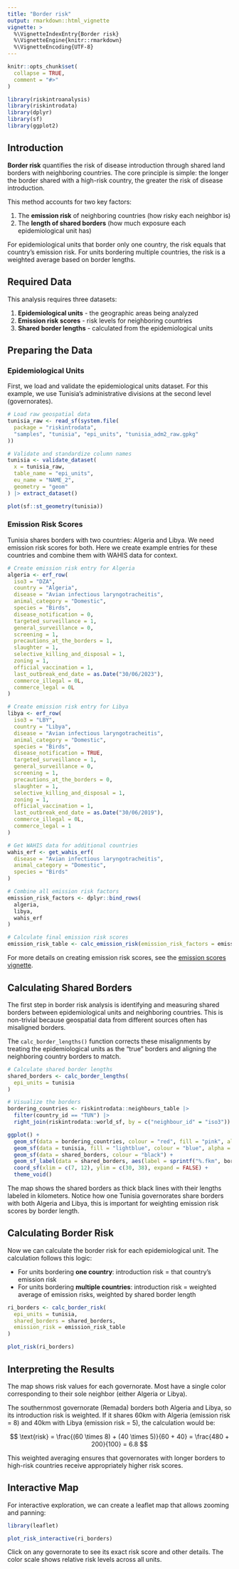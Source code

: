 ```yaml
---
title: "Border risk"
output: rmarkdown::html_vignette
vignette: >
  %\VignetteIndexEntry{Border risk}
  %\VignetteEngine{knitr::rmarkdown}
  %\VignetteEncoding{UTF-8}
---
```


```r
knitr::opts_chunk$set(
  collapse = TRUE,
  comment = "#>"
)
```

```r
library(riskintroanalysis)
library(riskintrodata)
library(dplyr)
library(sf)
library(ggplot2)
```

## Introduction

**Border risk** quantifies the risk of disease introduction through shared land borders with neighboring countries. The core principle is simple: the longer the border shared with a high-risk country, the greater the risk of disease introduction.

This method accounts for two key factors:

1. The **emission risk** of neighboring countries (how risky each neighbor is)
2. The **length of shared borders** (how much exposure each epidemiological unit has)

For epidemiological units that border only one country, the risk equals that country's emission risk. For units bordering multiple countries, the risk is a weighted average based on border lengths.

## Required Data

This analysis requires three datasets:

1. **Epidemiological units** - the geographic areas being analyzed
2. **Emission risk scores** - risk levels for neighboring countries
3. **Shared border lengths** - calculated from the epidemiological units

## Preparing the Data

### Epidemiological Units

First, we load and validate the epidemiological units dataset. For this example, we use Tunisia's administrative divisions at the second level (governorates).

```r
# Load raw geospatial data
tunisia_raw <- read_sf(system.file(
  package = "riskintrodata",
  "samples", "tunisia", "epi_units", "tunisia_adm2_raw.gpkg"
))

# Validate and standardize column names
tunisia <- validate_dataset(
  x = tunisia_raw,
  table_name = "epi_units",
  eu_name = "NAME_2",
  geometry = "geom"
) |> extract_dataset()

plot(sf::st_geometry(tunisia))
```

### Emission Risk Scores

Tunisia shares borders with two countries: Algeria and Libya. We need emission risk scores for both. Here we create example entries for these countries and combine them with WAHIS data for context.

```r
# Create emission risk entry for Algeria
algeria <- erf_row(
  iso3 = "DZA",
  country = "Algeria",
  disease = "Avian infectious laryngotracheitis",
  animal_category = "Domestic",
  species = "Birds",
  disease_notification = 0,
  targeted_surveillance = 1,
  general_surveillance = 0,
  screening = 1,
  precautions_at_the_borders = 1,
  slaughter = 1,
  selective_killing_and_disposal = 1,
  zoning = 1,
  official_vaccination = 1,
  last_outbreak_end_date = as.Date("30/06/2023"),
  commerce_illegal = 0L,
  commerce_legal = 0L
)

# Create emission risk entry for Libya
libya <- erf_row(
  iso3 = "LBY",
  country = "Libya",
  disease = "Avian infectious laryngotracheitis",
  animal_category = "Domestic",
  species = "Birds",
  disease_notification = TRUE,
  targeted_surveillance = 1,
  general_surveillance = 0,
  screening = 1,
  precautions_at_the_borders = 0,
  slaughter = 1,
  selective_killing_and_disposal = 1,
  zoning = 1,
  official_vaccination = 1,
  last_outbreak_end_date = as.Date("30/06/2019"),
  commerce_illegal = 0L,
  commerce_legal = 1
)

# Get WAHIS data for additional countries
wahis_erf <- get_wahis_erf(
  disease = "Avian infectious laryngotracheitis",
  animal_category = "Domestic",
  species = "Birds"
)

# Combine all emission risk factors
emission_risk_factors <- dplyr::bind_rows(
  algeria,
  libya,
  wahis_erf
)

# Calculate final emission risk scores
emission_risk_table <- calc_emission_risk(emission_risk_factors = emission_risk_factors)
```

For more details on creating emission risk scores, see the [emission scores vignette](emission-scores.html).

## Calculating Shared Borders

The first step in border risk analysis is identifying and measuring shared borders between epidemiological units and neighboring countries. This is non-trivial because geospatial data from different sources often has misaligned borders.

The `calc_border_lengths()` function corrects these misalignments by treating the epidemiological units as the "true" borders and aligning the neighboring country borders to match.

```r
# Calculate shared border lengths
shared_borders <- calc_border_lengths(
  epi_units = tunisia
)

# Visualize the borders
bordering_countries <- riskintrodata::neighbours_table |>
  filter(country_id == "TUN") |>
  right_join(riskintrodata::world_sf, by = c("neighbour_id" = "iso3"))

ggplot() +
  geom_sf(data = bordering_countries, colour = "red", fill = "pink", alpha = 0.5, aes(geometry = geometry)) +
  geom_sf(data = tunisia, fill = "lightblue", colour = "blue", alpha = 0.5) +
  geom_sf(data = shared_borders, colour = "black") +
  geom_sf_label(data = shared_borders, aes(label = sprintf("%.fkm", border_length)), size = 1.5) +
  coord_sf(xlim = c(7, 12), ylim = c(30, 38), expand = FALSE) +
  theme_void()
```

The map shows the shared borders as thick black lines with their lengths labeled in kilometers. Notice how one Tunisia governorates share borders with both Algeria and Libya, this is important
for weighting emission risk scores by border length.

## Calculating Border Risk

Now we can calculate the border risk for each epidemiological unit. The calculation follows this logic:

- For units bordering **one country**: introduction risk = that country's emission risk
- For units bordering **multiple countries**: introduction risk = weighted average of emission risks, weighted by shared border length

```r
ri_borders <- calc_border_risk(
  epi_units = tunisia,
  shared_borders = shared_borders,
  emission_risk = emission_risk_table
)

plot_risk(ri_borders)
```

## Interpreting the Results

The map shows risk values for each governorate. Most have a single color corresponding to their sole neighbor (either Algeria or Libya).

The southernmost governorate (Remada) borders both Algeria and Libya, so its introduction risk is weighted. If it shares 60km with Algeria (emission risk = 8) and 40km with Libya (emission risk = 5), the calculation would be:

$$
\text{risk} = \frac{(60 \times 8) + (40 \times 5)}{60 + 40} = \frac{480 + 200}{100} = 6.8
$$

This weighted averaging ensures that governorates with longer borders to high-risk countries receive appropriately higher risk scores.

## Interactive Map

For interactive exploration, we can create a leaflet map that allows zooming and panning:

```r
library(leaflet)

plot_risk_interactive(ri_borders)
```

Click on any governorate to see its exact risk score and other details. The color scale shows relative risk levels across all units.
